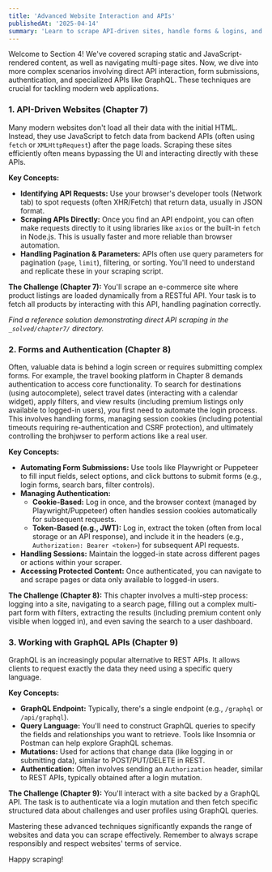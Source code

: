```yaml
---
title: 'Advanced Website Interaction and APIs'
publishedAt: '2025-04-14'
summary: 'Learn to scrape API-driven sites, handle forms & logins, and interact with GraphQL endpoints.'
---
```


Welcome to Section 4! We've covered scraping static and JavaScript-rendered content, as well as navigating multi-page sites. Now, we dive into more complex scenarios involving direct API interaction, form submissions, authentication, and specialized APIs like GraphQL. These techniques are crucial for tackling modern web applications.

### 1. API-Driven Websites (Chapter 7)

Many modern websites don't load all their data with the initial HTML. Instead, they use JavaScript to fetch data from backend APIs (often using `fetch` or `XMLHttpRequest`) after the page loads. Scraping these sites efficiently often means bypassing the UI and interacting directly with these APIs.

**Key Concepts:**

*   **Identifying API Requests:** Use your browser's developer tools (Network tab) to spot requests (often XHR/Fetch) that return data, usually in JSON format.
*   **Scraping APIs Directly:** Once you find an API endpoint, you can often make requests directly to it using libraries like `axios` or the built-in `fetch` in Node.js. This is usually faster and more reliable than browser automation.
*   **Handling Pagination & Parameters:** APIs often use query parameters for pagination (`page`, `limit`), filtering, or sorting. You'll need to understand and replicate these in your scraping script.

**The Challenge (Chapter 7):** You'll scrape an e-commerce site where product listings are loaded dynamically from a RESTful API. Your task is to fetch all products by interacting with this API, handling pagination correctly.

*Find a reference solution demonstrating direct API scraping in the `_solved/chapter7/` directory.*

### 2. Forms and Authentication (Chapter 8)

Often, valuable data is behind a login screen or requires submitting complex forms. For example, the travel booking platform in Chapter 8 demands authentication to access core functionality. To search for destinations (using autocomplete), select travel dates (interacting with a calendar widget), apply filters, and view results (including premium listings only available to logged-in users), you first need to automate the login process. This involves handling forms, managing session cookies (including potential timeouts requiring re-authentication and CSRF protection), and ultimately controlling the brohjwser to perform actions like a real user.

**Key Concepts:**

*   **Automating Form Submissions:** Use tools like Playwright or Puppeteer to fill input fields, select options, and click buttons to submit forms (e.g., login forms, search bars, filter controls).
*   **Managing Authentication:**
    *   **Cookie-Based:** Log in once, and the browser context (managed by Playwright/Puppeteer) often handles session cookies automatically for subsequent requests.
    *   **Token-Based (e.g., JWT):** Log in, extract the token (often from local storage or an API response), and include it in the headers (e.g., `Authorization: Bearer <token>`) for subsequent API requests.
*   **Handling Sessions:** Maintain the logged-in state across different pages or actions within your scraper.
*   **Accessing Protected Content:** Once authenticated, you can navigate to and scrape pages or data only available to logged-in users.

**The Challenge (Chapter 8):** This chapter involves a multi-step process: logging into a site, navigating to a search page, filling out a complex multi-part form with filters, extracting the results (including premium content only visible when logged in), and even saving the search to a user dashboard.

### 3. Working with GraphQL APIs (Chapter 9)

GraphQL is an increasingly popular alternative to REST APIs. It allows clients to request exactly the data they need using a specific query language.

**Key Concepts:**

*   **GraphQL Endpoint:** Typically, there's a single endpoint (e.g., `/graphql` or `/api/graphql`).
*   **Query Language:** You'll need to construct GraphQL queries to specify the fields and relationships you want to retrieve. Tools like Insomnia or Postman can help explore GraphQL schemas.
*   **Mutations:** Used for actions that change data (like logging in or submitting data), similar to POST/PUT/DELETE in REST.
*   **Authentication:** Often involves sending an `Authorization` header, similar to REST APIs, typically obtained after a login mutation.

**The Challenge (Chapter 9):** You'll interact with a site backed by a GraphQL API. The task is to authenticate via a login mutation and then fetch specific structured data about challenges and user profiles using GraphQL queries.

Mastering these advanced techniques significantly expands the range of websites and data you can scrape effectively. Remember to always scrape responsibly and respect websites' terms of service.

Happy scraping!
